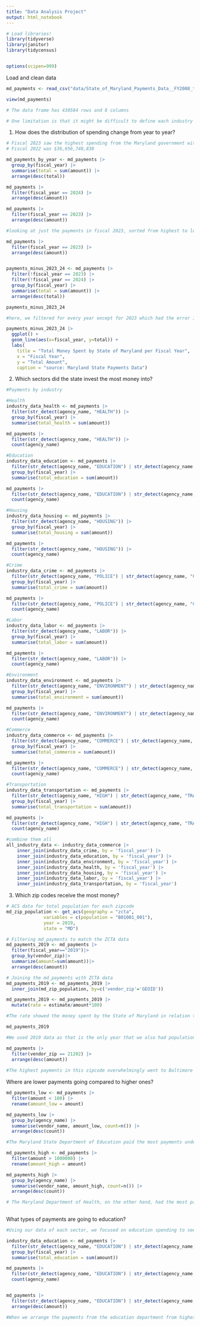 ```yaml
---
title: "Data Analysis Project"
output: html_notebook
---
```


```r

# Load libraries!
library(tidyverse)
library(janitor)
library(tidycensus)


options(scipen=999)

```

Load and clean data

```r

md_payments <- read_csv("data/State_of_Maryland_Payments_Data__FY2008_to_FY2024.csv") |> clean_names()

view(md_payments)

# The data frame has 430584 rows and 8 columns

# One limitation is that it might be difficult to define each industry just based on agency, and we do not know what each code in the category column means or stands for. In terms of timeframe, we do not have limitations as our data spans from 2008 to 2024.


```

1.  How does the distribution of spending change from year to year?

```r

# Fiscal 2023 saw the highest spending from the Maryland government with $193,756,398,403 paid.
# Fiscal 2022 was $36,656,748,838	

md_payments_by_year <- md_payments |>
  group_by(fiscal_year) |>
  summarise(total = sum(amount)) |>
  arrange(desc(total)) 

md_payments |>
  filter(fiscal_year == 2024) |>
  arrange(desc(amount)) 

md_payments |>
  filter(fiscal_year == 2023) |>
  arrange(desc(amount)) 

#looking at just the payments in fiscal 2023, sorted from highest to lowest, payments are repeated five times so they are counted five times, which is why the total money seems to be so high. The agency name, vendor name and amount are the exact same, and each is repeated the same amount so we believe this is a data entry error that made its way into the dataset.

md_payments |>
  filter(fiscal_year == 2023) |>
  arrange(desc(amount))


payments_minus_2023_24 <- md_payments |>
  filter(!fiscal_year == 2023) |>
  filter(!fiscal_year == 2024) |>
  group_by(fiscal_year) |>
  summarise(total = sum(amount)) |>
  arrange(desc(total)) 

payments_minus_2023_24

#here, we filtered for every year except for 2023 which had the error in the data to then visualize how spending changed from year to year. We also took out fiscal 2024 because the fiscal year has not ended yet.

payments_minus_2023_24 |>
  ggplot() + 
  geom_line(aes(x=fiscal_year, y=total)) +
  labs(
    title = "Total Money Spent by State of Maryland per Fiscal Year",
    x = "Fiscal Year",
    y = "Total Amount",
    caption = "source: Maryland State Payments Data") 

```

2.  Which sectors did the state invest the most money into?

```r

#Payments by industry

#Health
industry_data_health <- md_payments |>
  filter(str_detect(agency_name, "HEALTH")) |>
  group_by(fiscal_year) |>
  summarise(total_health = sum(amount))

md_payments |>
  filter(str_detect(agency_name, "HEALTH")) |>
  count(agency_name)

#Education
industry_data_education <- md_payments |>
  filter(str_detect(agency_name, "EDUCATION") | str_detect(agency_name, "SCHOOL")) |>
  group_by(fiscal_year) |>
  summarise(total_education = sum(amount))

md_payments |>
  filter(str_detect(agency_name, "EDUCATION") | str_detect(agency_name, "SCHOOL")) |>
  count(agency_name)

#Housing
industry_data_housing <- md_payments |>
  filter(str_detect(agency_name, "HOUSING")) |>
  group_by(fiscal_year) |>
  summarise(total_housing = sum(amount))

md_payments |>
  filter(str_detect(agency_name, "HOUSING")) |>
  count(agency_name)

#Crime
industry_data_crime <- md_payments |>
  filter(str_detect(agency_name, "POLICE") | str_detect(agency_name, "CRIME") | str_detect(agency_name, "SAFETY")) |>
  group_by(fiscal_year) |>
  summarise(total_crime = sum(amount))

md_payments |>
  filter(str_detect(agency_name, "POLICE") | str_detect(agency_name, "CRIME") | str_detect(agency_name, "SAFETY")) |>
  count(agency_name)

#Labor
industry_data_labor <- md_payments |>
  filter(str_detect(agency_name, "LABOR")) |>
  group_by(fiscal_year) |>
  summarise(total_labor = sum(amount))

md_payments |>
  filter(str_detect(agency_name, "LABOR")) |>
  count(agency_name)

#Environment
industry_data_environment <- md_payments |>
  filter(str_detect(agency_name, "ENVIRONMENT") | str_detect(agency_name, "AGRICULTURE")) |>
  group_by(fiscal_year) |>
  summarise(total_environment = sum(amount))

md_payments |>
  filter(str_detect(agency_name, "ENVIRONMENT") | str_detect(agency_name, "AGRICULTURE")) |>
  count(agency_name)

#Commerce
industry_data_commerce <- md_payments |>
  filter(str_detect(agency_name, "COMMERCE") | str_detect(agency_name, "COMPTROLLER")) |>
  group_by(fiscal_year) |>
  summarise(total_commerce = sum(amount))

md_payments |>
  filter(str_detect(agency_name, "COMMERCE") | str_detect(agency_name, "COMPTROLLER")) |>
  count(agency_name)

#Transportation
industry_data_transportation <- md_payments |>
  filter(str_detect(agency_name, "HIGH") | str_detect(agency_name, "TRANS") | str_detect(agency_name, "MDOT")) |>
  group_by(fiscal_year) |>
  summarise(total_transportation = sum(amount))

md_payments |>
  filter(str_detect(agency_name, "HIGH") | str_detect(agency_name, "TRANS") | str_detect(agency_name, "MDOT")) |>
  count(agency_name)

#combine them all
all_industry_data <- industry_data_commerce |>
    inner_join(industry_data_crime, by = 'fiscal_year') |>
    inner_join(industry_data_education, by = 'fiscal_year') |>
    inner_join(industry_data_environment, by = 'fiscal_year') |>
    inner_join(industry_data_health, by = 'fiscal_year') |>
    inner_join(industry_data_housing, by = 'fiscal_year') |>
    inner_join(industry_data_labor, by = 'fiscal_year') |>
    inner_join(industry_data_transportation, by = 'fiscal_year')

```

3.  Which zip codes receive the most money?

```r

# ACS data for total population for each zipcode
md_zip_population <- get_acs(geography = "zcta",
              variables = c(population = "B01001_001"),
              year = 2019,
              state = "MD")

# Filtering md_payments to match the ZCTA data
md_payments_2019 <- md_payments |>
  filter(fiscal_year=="2019")|>
  group_by(vendor_zip)|>
  summarize(amount=sum(amount))|>
  arrange(desc(amount))

# Joining the md_payments with ZCTA data
md_payments_2019 <- md_payments_2019 |>
  inner_join(md_zip_population, by=c('vendor_zip'='GEOID'))

md_payments_2019 <- md_payments_2019 |>
  mutate(rate = estimate/amount*100)

#The rate showed the money spent by the State of Maryland in relation to the population of a given zipcode. But this did not show us much.

md_payments_2019

#We used 2019 data as that is the only year that we also had population data for. The zipcode that the State of Maryland gave the most money to was 21202, which is in Baltimore.

md_payments |>
  filter(vendor_zip == 21202) |>
  arrange(desc(amount))
  
#The highest payments in this zipcode overwhelmingly went to Baltimore City Public Schools from the Maryland State Department of Education.
```

Where are lower payments going compared to higher ones?

```r

md_payments_low <- md_payments |>
  filter(amount < 100) |>
  rename(amount_low = amount)

md_payments_low |>
  group_by(agency_name) |>
  summarise(vendor_name, amount_low, count=n()) |>
  arrange(desc(count))

#The Maryland State Department of Education paid the most payments under $100, as it had a count of 4383 'low' payments

md_payments_high <- md_payments |>
  filter(amount > 1000000) |>
  rename(amount_high = amount)

md_payments_high |> 
  group_by(agency_name) |>
  summarise(vendor_name, amount_high, count=n()) |>
  arrange(desc(count))

# The Maryland Department of Health, on the other hand, had the most payments above $1,000,000, with 5330 'high' payments.
  
```

What types of payments are going to education?

```r

#Using our data of each sector, we focused on education spending to see which agencies recieved the most money and how spending changed over time specifically within education.

industry_data_education <- md_payments |>
  filter(str_detect(agency_name, "EDUCATION") | str_detect(agency_name, "SCHOOL")) |>
  group_by(fiscal_year) |>
  summarise(total_education = sum(amount))

md_payments |>
  filter(str_detect(agency_name, "EDUCATION") | str_detect(agency_name, "SCHOOL")) |>
  count(agency_name)


md_payments |>
  filter(str_detect(agency_name, "EDUCATION") | str_detect(agency_name, "SCHOOL")) |>
  arrange(desc(amount))

#When we arrange the payments from the education department from highest to lowest, the highest payment went to the Mount Rainier Police Department, which could be something to look into. After this, Baltimore City Public Schools recieved the next highest payment followed by the Prince George's County Board of Education and Prince George's County Public Schools. We noticed Overlea High School in Baltimore County was one of the few schools that recieved such a high payment as opposed to the districts.

```
